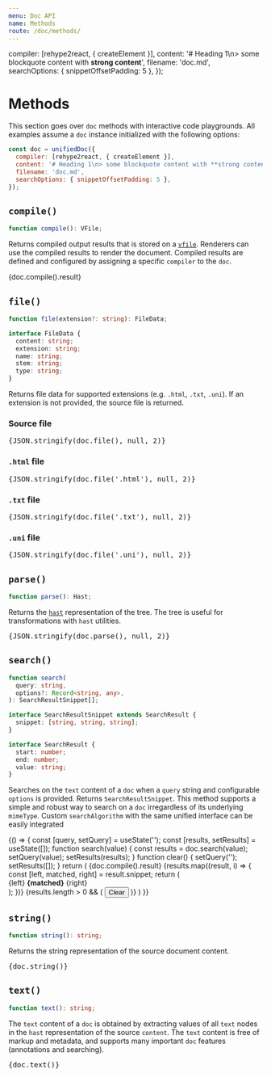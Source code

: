 ```yaml
---
menu: Doc API
name: Methods
route: /doc/methods/
---
```




  compiler: [rehype2react, { createElement }],
  content: '# Heading 1\n> some blockquote content with **strong content**',
  filename: 'doc.md',
  searchOptions: { snippetOffsetPadding: 5 },
});

# Methods

This section goes over `doc` methods with interactive code playgrounds.  All examples assume a `doc` instance initialized with the following options:

```js
const doc = unifiedDoc({
  compiler: [rehype2react, { createElement }],
  content: '# Heading 1\n> some blockquote content with **strong content**',
  filename: 'doc.md',
  searchOptions: { snippetOffsetPadding: 5 },
});
```

## `compile()`

```ts
function compile(): VFile;
```

Returns compiled output results that is stored on a [`vfile`][vfile].  Renderers can use the compiled results to render the document.  Compiled results are defined and configured by assigning a specific `compiler` to the `doc`.

<Playground>
  <div>
    {doc.compile().result}
  </div>
</Playground>

## `file()`

```ts
function file(extension?: string): FileData;

interface FileData {
  content: string;
  extension: string;
  name: string;
  stem: string;
  type: string;
}
```

Returns file data for supported extensions (e.g. `.html`, `.txt`, `.uni`).  If an extension is not provided, the source file is returned.

### Source file
<Playground>
  <pre>{JSON.stringify(doc.file(), null, 2)}</pre>
</Playground>

### `.html` file
<Playground>
  <pre>{JSON.stringify(doc.file('.html'), null, 2)}</pre>
</Playground>

### `.txt` file
<Playground>
  <pre>{JSON.stringify(doc.file('.txt'), null, 2)}</pre>
</Playground>

### `.uni` file
<Playground>
  <pre>{JSON.stringify(doc.file('.uni'), null, 2)}</pre>
</Playground>

## `parse()`

```ts
function parse(): Hast;
```

Returns the [`hast`][hast] representation of the tree.  The tree is useful for transformations with `hast` utilities.

<Playground>
  <pre>{JSON.stringify(doc.parse(), null, 2)}</pre>
</Playground>

## `search()`

```ts
function search(
  query: string,
  options?: Record<string, any>,
): SearchResultSnippet[];

interface SearchResultSnippet extends SearchResult {
  snippet: [string, string, string];
}

interface SearchResult {
  start: number;
  end: number;
  value: string;
}
```
Searches on the `text` content of a `doc` when a `query` string and configurable `options` is provided.  Returns `SearchResultSnippet`.  This method supports a simple and robust way to search on a `doc` irregardless of its underlying `mimeType`. Custom `searchAlgorithm` with the same unified interface can be easily integrated

<Playground>
  {() => {
    const [query, setQuery] = useState('');
    const [results, setResults] = useState([]);
    function search(value) {
      const results = doc.search(value);
      setQuery(value);
      setResults(results);
    }
    function clear() {
      setQuery('');
      setResults([]);
    }
    return (
      <FlexLayout flexDirection="column" space={2}>
        {doc.compile().result}
        <TextInput
          id="search"
          label="Search"
          placeholder="search"
          value={query}
          onChange={search}
        />
        {results.map((result, i) => {
          const [left, matched, right] = result.snippet;
          return (
            <div key={i.toString()}>
              {left}
              <strong>{matched}</strong>
              {right}
            </div>
          );
        })}
        {results.length > 0 && (
          <Button variant="secondary" onClick={clear}>
            Clear
          </Button>
        )}
      </FlexLayout>
    )
  }}
</Playground>

## `string()`

```ts
function string(): string;
```

Returns the string representation of the source document content.

<Playground>
  <pre>{doc.string()}</pre>
</Playground>

## `text()`

```ts
function text(): string;
```

The `text` content of a `doc` is obtained by extracting values of all `text` nodes in the `hast` representation of the source `content`.  The `text` content is free of markup and metadata, and supports many important `doc` features (annotations and searching).

<Playground>
  <pre>{doc.text()}</pre>
</Playground>

<!-- Links -->
[hast]: https://github.com/syntax-tree/hast
[vfile]: https://github.com/vfile/vfile
